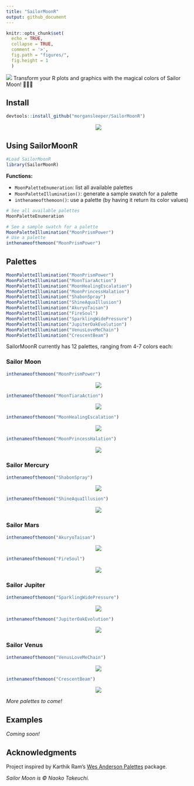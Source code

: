 ```yaml
---
title: "SailorMoonR"
output: github_document
---
```


```r
knitr::opts_chunk$set(
  echo = TRUE,
  collapse = TRUE,
  comment = '>',
  fig.path = "figures/",
  fig.height = 1
  )
```

![](skyline.jpg)
Transform your R plots and graphics with the magical colors of Sailor Moon! 🌙✨🌸

## Install

```r
devtools::install_github("morgansleeper/SailorMoonR")
```

<center>

![](luna.gif)

</center>

## Using SailorMoonR

```r
#Load SailorMoonR
library(SailorMoonR)
```

__Functions:__  

* `MoonPaletteEnumeration`: list all available palettes
* `MoonPaletteIllumination()`: generate a sample swatch for a palette
* `inthenameofthemoon()`: use a palette (by having it return its color values)

```r
# See all available palettes
MoonPaletteEnumeration

# See a sample swatch for a palette
MoonPaletteIllumination("MoonPrismPower")
# Use a palette
inthenameofthemoon("MoonPrismPower")
```


## Palettes
```r
MoonPaletteIllumination("MoonPrismPower")
MoonPaletteIllumination("MoonTiaraAction")
MoonPaletteIllumination("MoonHealingEscalation")
MoonPaletteIllumination("MoonPrincessHalation")
MoonPaletteIllumination("ShabonSpray")
MoonPaletteIllumination("ShineAquaIllusion")
MoonPaletteIllumination("AkuryoTaisan")
MoonPaletteIllumination("FireSoul")
MoonPaletteIllumination("SparklingWidePressure")
MoonPaletteIllumination("JupiterOakEvolution")
MoonPaletteIllumination("VenusLoveMeChain")
MoonPaletteIllumination("CrescentBeam")
```

SailorMoonR currently has 12 palettes, ranging from 4-7 colors each:

### Sailor Moon

```r
inthenameofthemoon("MoonPrismPower")
```

<center>

![](figures/palettes-1.png)

</center>

```r
inthenameofthemoon("MoonTiaraAction")
```

<center>

![](figures/palettes-2.png)

</center>

```r
inthenameofthemoon("MoonHealingEscalation")
```

<center>

![](figures/palettes-3.png)

</center>

```r
inthenameofthemoon("MoonPrincessHalation")
```

<center>

![](figures/palettes-4.png)

</center>

### Sailor Mercury

```r
inthenameofthemoon("ShabonSpray")
```

<center>

![](figures/palettes-5.png)

</center>

```r
inthenameofthemoon("ShineAquaIllusion")
```

<center>

![](figures/palettes-6.png)

</center>

### Sailor Mars

```r
inthenameofthemoon("AkuryoTaisan")
```

<center>

![](figures/palettes-7.png)

</center>

```r
inthenameofthemoon("FireSoul")
```

<center>

![](figures/palettes-8.png)

</center>

### Sailor Jupiter

```r
inthenameofthemoon("SparklingWidePressure")
```

<center>

![](figures/palettes-9.png)

</center>

```r
inthenameofthemoon("JupiterOakEvolution")
```

<center>

![](figures/palettes-10.png)

</center>

### Sailor Venus

```r
inthenameofthemoon("VenusLoveMeChain")
```

<center>

![](figures/palettes-11.png)

</center>

```r
inthenameofthemoon("CrescentBeam")
```

<center>

![](figures/palettes-12.png)

</center>

_More palettes to come!_

## Examples

_Coming soon!_

## Acknowledgments

Project inspired by Karthik Ram's [Wes Anderson Palettes](https://github.com/karthik/wesanderson) package.

_Sailor Moon is © Naoko Takeuchi._
